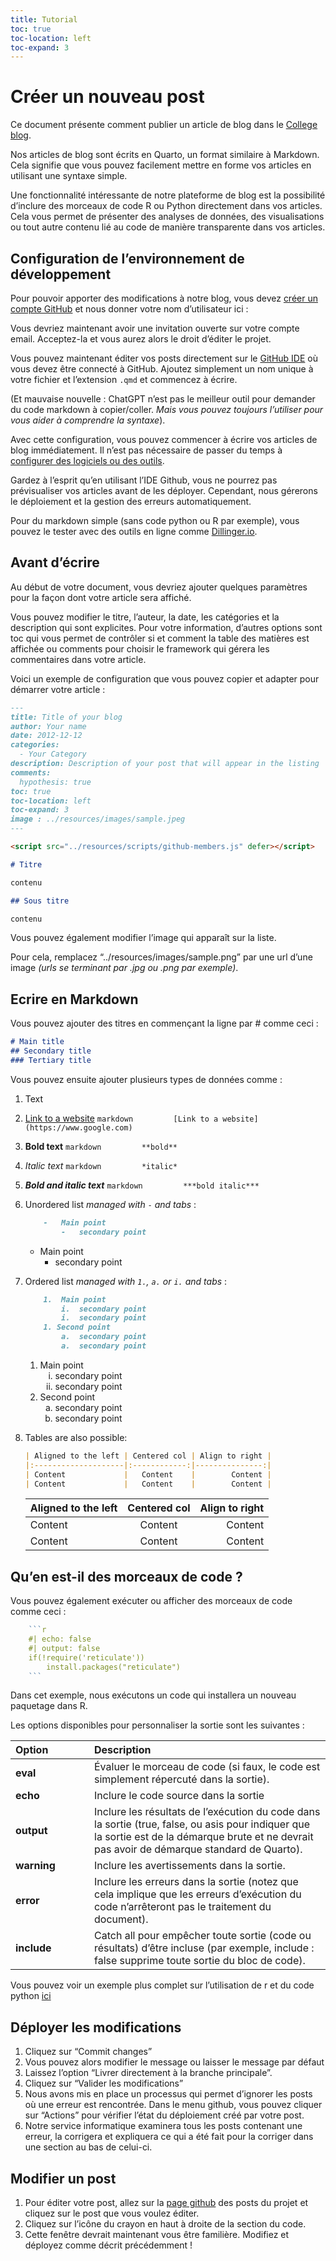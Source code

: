 ```yaml
---
title: Tutorial
toc: true
toc-location: left
toc-expand: 3
---
```


```{=html}
<script src="resources/scripts/github-members.js" defer></script>
```

# Créer un nouveau post

Ce document présente comment publier un article de blog dans le [College blog](https://github.com/IPESE/college_blog).

Nos articles de blog sont écrits en Quarto, un format similaire à Markdown. Cela signifie que vous pouvez facilement mettre en forme vos articles en utilisant une syntaxe simple.

Une fonctionnalité intéressante de notre plateforme de blog est la possibilité d'inclure des morceaux de code R ou Python directement dans vos articles. Cela vous permet de présenter des analyses de données, des visualisations ou tout autre contenu lié au code de manière transparente dans vos articles.

## Configuration de l'environnement de développement

Pour pouvoir apporter des modifications à notre blog, vous devez [créer un compte GitHub](https://github.com/signup?ref_cta=Sign+up&ref_loc=header+logged+out&ref_page=%2F&source=header-home) et nous donner votre nom d'utilisateur ici :

::: input-username
:::

Vous devriez maintenant avoir une invitation ouverte sur votre compte email. Acceptez-la et vous aurez alors le droit d'éditer le projet.

Vous pouvez maintenant éditer vos posts directement sur le [GitHub IDE](https://github.com/IPESE/college_blog/new/main/posts) où vous devez être connecté à GitHub. Ajoutez simplement un nom unique à votre fichier et l'extension `.qmd` et commencez à écrire.

(Et mauvaise nouvelle : ChatGPT n'est pas le meilleur outil pour demander du code markdown à copier/coller. *Mais vous pouvez toujours l'utiliser pour vous aider à comprendre la syntaxe*).

Avec cette configuration, vous pouvez commencer à écrire vos articles de blog immédiatement. Il n'est pas nécessaire de passer du temps à [configurer des logiciels ou des outils](environment_installation.html).

Gardez à l'esprit qu'en utilisant l'IDE Github, vous ne pourrez pas prévisualiser vos articles avant de les déployer. Cependant, nous gérerons le déploiement et la gestion des erreurs automatiquement.

Pour du markdown simple (sans code python ou R par exemple), vous pouvez le tester avec des outils en ligne comme [Dillinger.io](https://dillinger.io/).

## Avant d'écrire

Au début de votre document, vous devriez ajouter quelques paramètres pour la façon dont votre article sera affiché.

Vous pouvez modifier le titre, l'auteur, la date, les catégories et la description qui sont explicites. Pour votre information, d'autres options sont toc qui vous permet de contrôler si et comment la table des matières est affichée ou comments pour choisir le framework qui gérera les commentaires dans votre article.

Voici un exemple de configuration que vous pouvez copier et adapter pour démarrer votre article :

```markdown
---
title: Title of your blog
author: Your name
date: 2012-12-12
categories:
  - Your Category
description: Description of your post that will appear in the listing
comments:
  hypothesis: true
toc: true
toc-location: left
toc-expand: 3
image : ../resources/images/sample.jpeg
---

<script src="../resources/scripts/github-members.js" defer></script>

# Titre

contenu

## Sous titre

contenu

```
Vous pouvez également modifier l'image qui apparaît sur la liste.

Pour cela, remplacez "../resources/images/sample.png" par une url d'une image *(urls se terminant par .jpg ou .png par exemple)*.

## Ecrire en Markdown

Vous pouvez ajouter des titres en commençant la ligne par \# comme ceci :

```markdown
# Main title
## Secondary title
### Tertiary title
```

Vous pouvez ensuite ajouter plusieurs types de données comme :

1.  Text

2.  [Link to a website](https://www.google.com)
    ```markdown
        [Link to a website](https://www.google.com)
    ```

4.  **Bold text**
    ```markdown
        **bold**
    ```

5.  *Italic text*
    ```markdown
        *italic*
    ```

6.  ***Bold and italic text***
    ```markdown
        ***bold italic***
    ```

7.  Unordered list *managed with `-` and tabs *:

    ```markdown
        -   Main point
            -   secondary point
    ```

    -   Main point
        -   secondary point

8.  Ordered list *managed with `1.`, `a.` or `i.` and tabs *:

    ```markdown
        1.  Main point
            i.  secondary point
            i.  secondary point
        1. Second point
            a.  secondary point
            a.  secondary point
    ```

    1.  Main point
        i.  secondary point
        i.  secondary point
    1. Second point
        a.  secondary point
        a.  secondary point

9.  Tables are also possible:

    ```markdown
    | Aligned to the left | Centered col | Align to right |
    |:--------------------|:------------:|---------------:|
    | Content             |   Content    |        Content |
    | Content             |   Content    |        Content |
    ```

    | Aligned to the left | Centered col | Align to right |
    |:--------------------|:------------:|---------------:|
    | Content             |   Content    |        Content |
    | Content             |   Content    |        Content |

## Qu'en est-il des morceaux de code ?

Vous pouvez également exécuter ou afficher des morceaux de code comme ceci :

```r
    ```r
    #| echo: false
    #| output: false
    if(!require('reticulate'))
        install.packages("reticulate")
    ```
```
Dans cet exemple, nous exécutons un code qui installera un nouveau paquetage dans R.

Les options disponibles pour personnaliser la sortie sont les suivantes :

| Option      | Description                                                                                                                                                                                 |
|:-----------------|:-----------------------------------------------------|
| **eval**    | Évaluer le morceau de code (si faux, le code est simplement répercuté dans la sortie).                                                                                                                  |
| **echo**    | Inclure le code source dans la sortie                                                                                                                                        |
| **output**  | Inclure les résultats de l'exécution du code dans la sortie (true, false, ou asis pour indiquer que la sortie est de la démarque brute et ne devrait pas avoir de démarque standard de Quarto). |
| **warning** |  Inclure les avertissements dans la sortie.                                                                                                                                                             |
| **error**   | Inclure les erreurs dans la sortie (notez que cela implique que les erreurs d'exécution du code n'arrêteront pas le traitement du document).                                                                 |
| **include** | Catch all pour empêcher toute sortie (code ou résultats) d'être incluse (par exemple, include : false supprime toute sortie du bloc de code).                                                 |

Vous pouvez voir un exemple plus complet sur l'utilisation de r et du code python [ici](https://ipese-web.epfl.ch/college-blog/posts/test.html)

## Déployer les modifications

1. Cliquez sur "Commit changes"
2. Vous pouvez alors modifier le message ou laisser le message par défaut
3. Laissez l'option "Livrer directement à la branche principale".
4. Cliquez sur "Valider les modifications"
5. Nous avons mis en place un processus qui permet d'ignorer les posts où une erreur est rencontrée. Dans le menu github, vous pouvez cliquer sur "Actions" pour vérifier l'état du déploiement créé par votre post.
6. Notre service informatique examinera tous les posts contenant une erreur, la corrigera et expliquera ce qui a été fait pour la corriger dans une section au bas de celui-ci.


## Modifier un post
1. Pour éditer votre post, allez sur la [page github](https://github.com/IPESE/college_blog/tree/main/posts) des posts du projet et cliquez sur le post que vous voulez éditer.
2. Cliquez sur l'icône du crayon en haut à droite de la section du code.
3. Cette fenêtre devrait maintenant vous être familière. Modifiez et déployez comme décrit précédemment !
